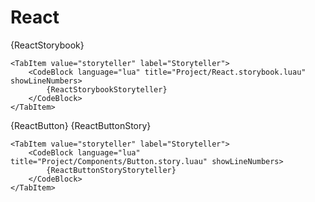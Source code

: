 

# React

<Tabs groupId="main">
    <TabItem value="default" label="Default" default>
        <CodeBlock language="lua" title="Project/React.storybook.luau" showLineNumbers>
			{ReactStorybook}
		</CodeBlock>
    </TabItem>

    <TabItem value="storyteller" label="Storyteller">
		<CodeBlock language="lua" title="Project/React.storybook.luau" showLineNumbers>
			{ReactStorybookStoryteller}
		</CodeBlock>
    </TabItem>
</Tabs>

<CodeBlock language="lua" title="Project/Components/Button.luau" showLineNumbers>
	{ReactButton}
</CodeBlock>

<Tabs groupId="main">
    <TabItem value="default" label="Default" default>
        <CodeBlock language="lua" title="Project/Components/Button.story.luau" showLineNumbers>
			{ReactButtonStory}
		</CodeBlock>
    </TabItem>

    <TabItem value="storyteller" label="Storyteller">
        <CodeBlock language="lua" title="Project/Components/Button.story.luau" showLineNumbers>
			{ReactButtonStoryStoryteller}
		</CodeBlock>
    </TabItem>
</Tabs>
